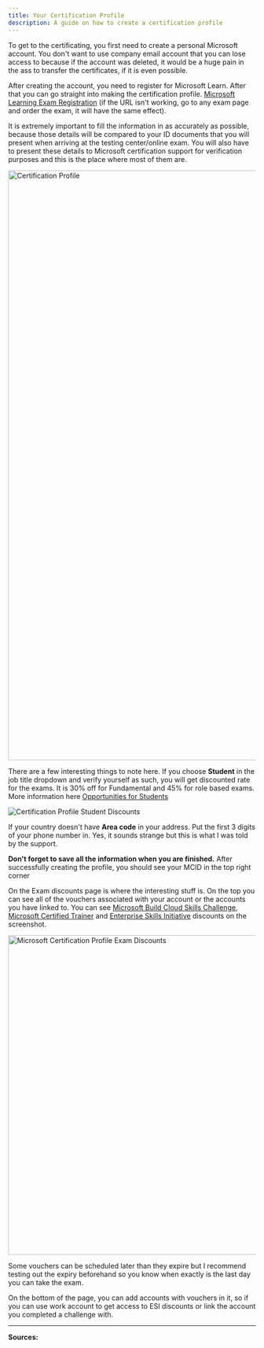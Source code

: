 ```yaml
---
title: Your Certification Profile
description: A guide on how to create a certification profile
---
```


To get to the certificating, you first need to create a personal Microsoft account. You don't want to use company email account that you can lose access to because if the account was deleted, it would be a huge pain in the ass to transfer the certificates, if it is even possible.

After creating the account, you need to register for Microsoft Learn. After that you can go straight into making the certification profile. [Microsoft Learning Exam Registration](https://go.microsoft.com/fwlink/?linkid=2188912) (if the URL isn't working, go to any exam page and order the exam, it will have the same effect).

It is extremely important to fill the information in as accurately as possible, because those details will be compared to your ID documents that you will present when arriving at the testing center/online exam. You will also have to present these details to Microsoft certification support for verification purposes and this is the place where most of them are.

<img title="" src="/certificationprofilepage.webp" width="800" height="1200" alt="Certification Profile">

There are a few interesting things to note here. If you choose **Student** in the job title dropdown and verify yourself as such, you will get discounted rate for the exams. It is 30% off for Fundamental and 45% for role based exams. More information here [Opportunities for Students](https://certs.msfthub.wiki/guide/studentopportunities/)

<img title="" src="/studentdiscount.webp" alt="Certification Profile Student Discounts">

If your country doesn't have **Area code** in your address. Put the first 3 digits of your phone number in. Yes, it sounds strange but this is what I was told by the support. 

**Don't forget to save all the information when you are finished.**
After successfully creating the profile, you should see your MCID in the top right corner

On the Exam discounts page is where the interesting stuff is. On the top you can see all of the vouchers associated with your account or the accounts you have linked to. You can see [Microsoft Build Cloud Skills Challenge](https://certs.msfthub.wiki/vouchers/cloud-skills-challenges/), [Microsoft Certified Trainer](https://learn.microsoft.com/en-us/certifications/mct-certification) and [Enterprise Skills Initiative](https://certs.msfthub.wiki/vouchers/microsoft-esi/) discounts on the screenshot.

<img title="" src="/certificationprofileexamdiscounts.png" width="700" height="650" alt="Microsoft Certification Profile Exam Discounts">

Some vouchers can be scheduled later than they expire but I recommend testing out the expiry beforehand so you know when exactly is the last day you can take the exam.

On the bottom of the page, you can add accounts with vouchers in it, so if you can use work account to get access to ESI discounts or link the account you completed a challenge with.

---

**Sources:**
  <LinkCard title="Manage your certification profile | Microsoft Learn" href="https://learn.microsoft.com/en-us/certifications/manage-certification-profile" />
  <LinkCard title="Connect a certification profile to Learn | Microsoft Learn" href="https://learn.microsoft.com/en-us/certifications/connect-cert-profile-to-learn" />
